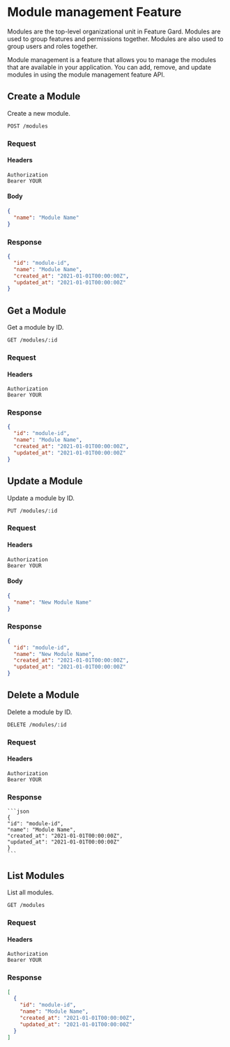 # Module management Feature

Modules are the top-level organizational unit in Feature Gard. Modules are used to group features and permissions together. Modules are also used to group users and roles together.

Module management is a feature that allows you to manage the modules that are available in your application. You can add, remove, and update modules in using the module management feature API.

## Create a Module

Create a new module.

```
POST /modules
```

### Request

#### Headers

```
Authorization
Bearer YOUR
```

#### Body

```json
{
  "name": "Module Name"
}
```

### Response

```json
{
  "id": "module-id",
  "name": "Module Name",
  "created_at": "2021-01-01T00:00:00Z",
  "updated_at": "2021-01-01T00:00:00Z"
}
```

## Get a Module

Get a module by ID.

```
GET /modules/:id
```

### Request

#### Headers

```
Authorization
Bearer YOUR
```

### Response

```json
{
  "id": "module-id",
  "name": "Module Name",
  "created_at": "2021-01-01T00:00:00Z",
  "updated_at": "2021-01-01T00:00:00Z"
}
```

## Update a Module

Update a module by ID.

```
PUT /modules/:id
```

### Request

#### Headers

```
Authorization
Bearer YOUR
```

#### Body

```json
{
  "name": "New Module Name"
}
```
### Response

```json
{
  "id": "module-id",
  "name": "New Module Name",
  "created_at": "2021-01-01T00:00:00Z",
  "updated_at": "2021-01-01T00:00:00Z"
}
```

## Delete a Module

Delete a module by ID.

```
DELETE /modules/:id
```

### Request

#### Headers

```
Authorization
Bearer YOUR
```

### Response
    
    ```json
    {
    "id": "module-id",
    "name": "Module Name",
    "created_at": "2021-01-01T00:00:00Z",
    "updated_at": "2021-01-01T00:00:00Z"
    }
    ```

## List Modules

List all modules.

```
GET /modules
```

### Request

#### Headers

```
Authorization
Bearer YOUR
```

### Response

```json
[
  {
    "id": "module-id",
    "name": "Module Name",
    "created_at": "2021-01-01T00:00:00Z",
    "updated_at": "2021-01-01T00:00:00Z"
  }
]
```








